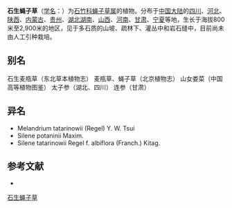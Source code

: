 {{Speciesbox
| name = 石生蝇子草
| status = 
| status_system = 
| image =
| genus = Silene
| species = tatarinowii
| authority = Regel
}}

'''石生蝇子草'''（[[学名|学名]]：{{lang|la|''Silene tatarinowii''}}）为[[石竹科|石竹科]][[蝇子草属|蝇子草属]]的植物。分布于[[中国大陆|中国大陆]]的[[四川|四川]]、[[河北|河北]]、[[陕西|陕西]]、[[内蒙古|内蒙古]]、[[贵州|贵州]]、[[湖北湖南|湖北湖南]]、[[山西|山西]]、[[河南|河南]]、[[甘肃|甘肃]]、[[宁夏|宁夏]]等地，生长于海拔800米至2,900米的地区，见于多石质的山坡、疏林下、灌丛中和岩石缝中，目前尚未由人工引种栽培。

== 别名 ==
石生麦瓶草（东北草本植物志） 麦瓶草、蝇子草（北京植物志） 山女娄菜（中国高等植物图鉴） 太子参（湖北、四川） 连参（甘肃）

== 异名 ==
* Melandrium tatarinowii (Regel) Y. W. Tsui
* Silene potaninii Maxim.
* Silene tatarinowii Regel f. albiflora (Franch.) Kitag.

== 参考文献 ==
<div class="references-small">
* {{cite web| url =http://www.bioinfo.cn/db05/KmzwSpecies.php?action=view&id=2541| title =石生蝇子草| work =《中国高等植物数据库全库》| publisher =中国科学院微生物研究所| author =昆明植物研究所| accessdate =2009-02-23| deadurl =yes| archiveurl =https://web.archive.org/web/20160305050420/http://www.bioinfo.cn/db05/KmzwSpecies.php?action=view&id=2541| archivedate =2016-03-05}}
</div>
{{Taxonbar|from=Q15226073}}

[[Category:蝇子草属|石生蝇子草]]


{{植物小作品}}